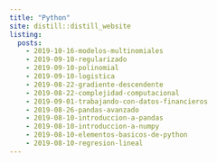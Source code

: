 ```yaml
---
title: "Python"
site: distill::distill_website
listing: 
  posts:
    - 2019-10-16-modelos-multinomiales
    - 2019-09-10-regularizado
    - 2019-09-10-polinomial
    - 2019-09-10-logistica
    - 2019-08-22-gradiente-descendente
    - 2019-08-22-complejidad-computacional
    - 2019-09-01-trabajando-con-datos-financieros
    - 2019-08-26-pandas-avanzado
    - 2019-08-10-introduccion-a-pandas
    - 2019-08-10-introduccion-a-numpy
    - 2019-08-10-elementos-basicos-de-python
    - 2019-08-10-regresion-lineal
---
```

